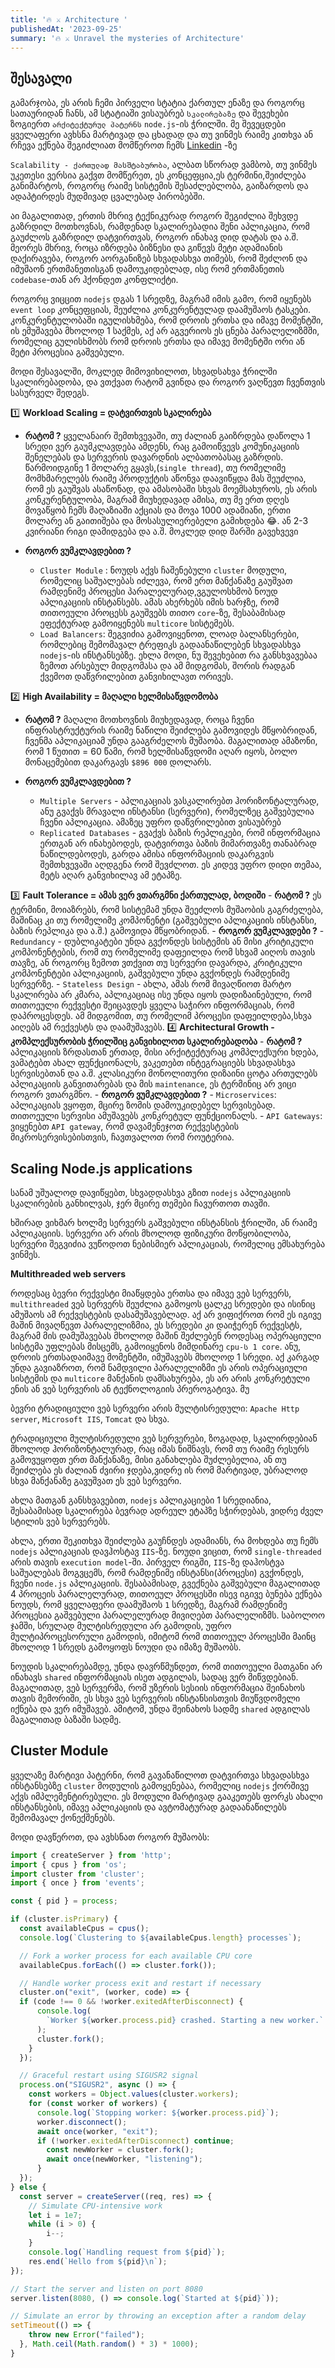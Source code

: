 ```yaml
---
title: '🔥 ⚔️ Architecture '
publishedAt: '2023-09-25'
summary: '🔥 ⚔️ Unravel the mysteries of Architecture'
---
```


## შესავალი
გამარჯობა, ეს არის ჩემი პირველი სტატია ქართულ ენაზე და როგორც სათაურიდან ჩანს, ამ სტატიაში
ვისაუბრებ `სკალირებაზე` და შევეხები ზოგიერთ `არქიტექტურულ პატერნს` `node.js`-ის ჭრილში. მე შევეცდები ყველაფერი ავხსნა მარტივად და ცხადად და თუ ვინმეს რაიმე კითხვა ან რჩევა ექნება
შეგიძლიათ მომწეროთ ჩემს [Linkedin]() -ზე

`Scalability - ქართულად მასშტაბურობა`, ალბათ სწორად ვამბობ, თუ ვინმეს უკეთესი ვერსია გაქვთ მომწერეთ, ეს კონცეფცია,ეს ტერმინი,შეიძლება
განიმარტოს, როგორც რაიმე სისტემის შესაძლებლობა, გაიზარდოს და ადაპტირდეს მუდმივად ცვალებად პირობებში. 

აი მაგალითად, ერთის მხრივ ტექნიკურად როგორ შეგიძლია შეხვდე გაზრდილ მოთხოვნას, რამდენად სკალირებადია შენი აპლიკაცია, რომ გაუძლოს გაზრდილ დატვირთვას, როგორ ინახავ დიდ დატას და ა.შ.
მეორეს მხრივ, როცა იზრდება ბიზნესი და გიწევს მეტი ადამიანის დაქირავება, როგორ აორგანიზებ სხვადასხვა თიმებს, რომ შეძლონ და იმუშაონ ერთმანეთისგან დამოუკიდებლად, ისე რომ ერთმანეთის `codebase`-თან
არ ჰქონდეთ კონფლიქტი.


როგორც ვიცცით `nodejs` დგას 1 სრედზე, მაგრამ იმის გამო, რომ იყენებს `event loop` კონცეფციას, შეუძლია კონკურენტულად დაამუშაოს ტასკები. კონკურენტულობაში იგულისხმება, რომ დროის ერთსა და იმავე მომენტში,
ის ემუშავება მხოლოდ 1 საქმეს, აქ არ აგვერიოს ეს ცნება პარალელიზმში, რომელიც გულისხმობს რომ დროის ერთსა და იმავე მომენტში ორი ან მეტი პროცესია გაშვებული.

მოდი შესავალში, მოკლედ მიმოვიხილოთ, სხვადსახვა ჭრილში სკალირებადობა, და ვთქვათ რატომ გვინდა და როგორ ვაღწევთ ჩვენთვის სასურველ შედეგს.

 1️⃣ __Workload Scaling = დატვირთვის სკალირება__

  - __რატომ ?__
  ყველანაირ შემთხვევაში, თუ ძალიან გაიზრდება დაწოლა 1 სრედი ვერ გაუმკლავდება ამდენს, რაც გამოიწვევს კომუნიკაციის შენელებას და სერვერის დავარდნის ალბათობასაც გაზრდის.
  წარმოიდგინე 1 მოლარე გყავს,(`single thread`), თუ რომელიმე მომხმარელებს რაიმე პროდუქტის აწონვა დაავიწყდა მას შეუძლია, რომ ეს გაუშვას ასაწონად, და ამასობაში სხვას მოემსახუროს, ეს არის კონკურენტულობა, მაგრამ
  მიუხედავად ამისა, თუ მე ერთ დღეს მოვაწყობ ჩემს მაღაზიაში აქციას და მოვა 1000 ადამიანი, ერთი მოლარე ან გაითიშება და მოსასულიერებელი გამიხდება 😂. ან 2-3 კვირიანი რიგი დამიდგება და ა.შ. მოკლედ დიდ შარში გავეხვევი
 
  - __როგორ ვუმკლავდებით ?__
     - `Cluster Module` : ნოუდს აქვს ჩაშენებული `cluster` მოდული, რომელიც საშუალებას იძლევა, რომ ერთ მანქანაზე გაუშვათ რამდენიმე პროცესი პარალელურად,ვგულოსხმობ ნოუდ აპლიკაციის ინსტანსებს. ამას ახერხებს იმის ხარჯზე, რომ თითოეული პროცესს გაუშვებს თითო `core`-ზე, შესაბამისად ეფექტურად გამოიყენებს `multicore` სისტემებს.
     - `Load Balancers`: შეგვიძია გამოვიყენოთ, ლოად ბალანსერები, რომლებიც შემომავალ ტრეფიკს გადაანაწილებენ სხვადასხვა `nodejs`-ის ინსტანსებზე. ეხლა მოდი, ნუ შევეხებით რა განსხვავებაა ზემოთ არსებულ მიდგომასა და ამ მიდგომას, შორის რადგან ქვემოთ დაწვრილებით განვიხილავთ ორივეს.

 2️⃣ __High Availability = მაღალი ხელმისაწვდომობა__ 

  - **რატომ ?**
  მაღალი მოთხოვნის მიუხედავად, როცა ჩვენი ინფრასტრუქტურის რაიმე ნაწილი შეიძლება გამოვიდეს მწყობრიდან, ჩვენმა აპლიკაციამ უნდა გააგრძელოს მუშაობა. მაგალითად ამაზონი, რომ 1 წუთით = 60 წამი, რომ ხელმისაწვდომი აღარ იყოს, ბოლო მონაცემებით დაკარგავს `$896 000` დოლარს.

  - **როგორ ვუმკლავდებით ?**
    - `Multiple Servers` - აპლიკაციას ვასკალირებთ ჰორიზონტალურად, ანუ გვაქვს მრავალი ინსტანსი (სერვერი), რომელზეც გაშვებულია ჩვენი აპლიკაცია. ამაზეც უფრო დაწვრილებით ვისაუბრებ
    - `Replicated Databases` - გვაქვს ბაზის რეპლიკები, რომ ინფორმაცია ერთგან არ ინახებოდეს, დატვირთვა ბაზის მიმართვაზე თანაბრად ნაწილდებოდეს, გარდა ამისა ინფორმაციის დაკარგვის შემთხვევაში აღდგენა რომ შევძლოთ. ეს კიდევ უფრო დიდი თემაა, მეტს აღარ განვიხილავ ამ ეტაპზე.

  3️⃣ **Fault Tolerance = ამას ვერ ვთარგმნი ქართულად, ბოდიში**
    - **რატომ ?**
    ეს ტერმინი, მოიაზრებს, რომ სისტემამ უნდა შეეძლოს მუშაობის გაგრძელება, მაშინაც კი თუ რომელიმე კომპონენტი (გაშვებული აპლიკაციის ინსტანსი, ბაზის რეპლიკა და ა.შ.) გამოვიდა მწყობრიდან. 
    - **როგორ ვუმკლავდები ?**
     - `Redundancy` - დუბლიკატები უნდა გვქონდეს სისტემის ან მისი კრიტიკული კომპონენტების, რომ თუ რომელიმე დაფეილდა რომ სხვამ აიღოს თავის თავზე, ან როგორც ზემოთ ვთქვით თუ სერვერი დავარდა, კრიტიკული კომპონენტები აპლიკაციის, გაშვებული უნდა გვქონდეს რამდენიმე სერვერზე.
     - `Stateless Design` - ახლა, ამას რომ მივაღწიოთ მარტო სკალირება არ კმარა, აპლიკაციაც ისე უნდა იყოს დადიზაინებული, რომ თითოეული რექვესტი შეიცავდეს ყველა საჭირო ინფორმაციას, რომ დაპროცესდეს. ამ მიდგომით, თუ რომელიმ პროცესი დაფეილდება,სხვა აიღებს
     ამ რექვესტს და დაამუშავებს.
  4️⃣ __Architectural Growth - კომპლექსურობის ჭრილშიც განვიხილოთ სკალირებადობა__
    - **რატომ ?**
    აპლიკაციის ზრდასთან ერთად, მისი არქიტექტურაც კომპლექსური ხდება, ვამატებთ ახალ ფუნქციონალს, ვაკეთებთ ინტეგრაციებს სხვადასხვა სერვისებთან და ა.შ. კლასიკური მონოლითური დიზაინი ცოტა ართულებს აპლიკაციის განვითარებას და მის `maintenance`, ეს ტერმინიც არ ვიცი როგორ ვთარგმნო.
    - **როგორ ვუმკლავდებით ?**
     - `Microservices`: აპლიკაციას ვყოფთ, მცირე ზომის დამოუკიდებელ სერვისებად. თითოეული სერვისი ამუშავებს კონკრეტულ ფუნქციონალს.
     - `API Gateways`: ვიყენებთ `API gateway`, რომ დავამენეჯოთ რექვესტების მიკროსერვისებისთვის, ჩავთვალოთ რომ როუტერია.


## Scaling Node.js applications

სანამ უშუალოდ დავიწყებთ, სხვადდასხვა გზით `nodejs` აპლიკაციის სკალირების განხილვას, ჯერ მცირე თემები ჩავურთოთ თავში.

ხშირად ვიხმარ ხოლმე სერვერს გაშვებული ინსტანსის ჭრილში, ან რაიმე აპლიკაციის. სერვერი არ არის მხოლოდ ფიზიკური მოწყობილობა, სერვერი შეგვიძია ვუწოდოთ ნებისმიერ აპლიკაციას, რომელიც ემსახურება ვინმეს.

  **Multithreaded web servers**

როდესაც ბევრი რექვესტი მიაწყდება ერთსა და იმავე ვებ სერვერს, `multithreaded` ვებ სერვერს შეუძლია გამოყოს ცალკე სრედები და ისინიც ამუშაოს ამ რექვესტების დასამუშავებლად. აქ არ ვიფიქროთ რომ ეს იგივე 
მაშინ მივაღწევთ პარალელიზმია, ეს სრედები კი დაიჭერენ რექვესტს, მაგრამ მის დამუშავებას მხოლოდ მაშინ შეძლებენ როდესაც ოპერაციული სისტემა უფლებას მისცემს, გამოიყენოს მიმდინარე `cpu-ს 1 core`. ანუ, დროის ერთსადაიმავე მომენტში, იმუშავებს მხოლოდ 1 სრედი.
აქ კარგად უნდა გავიაზროთ, რომ ნამდვილი პარალელიზმი ეს არის ოპერაციული სისტემის და `multicore` მანქანის დამსახურება, ეს არ არის კონკრეტული ენის ან ვებ სერვერის ან ტექნოლოგიის პრეროგატივა. მუ

ბევრი ტრადიციული ვებ სერვერი არის მულტისრედული:
`Apache Http server`, `Microsoft IIS`, `Tomcat` და სხვა.

ტრადიციული მულტისრედული ვებ სერვერები, ზოგადად, სკალირდებიან მხოლოდ ჰორიზონტალურად, რაც იმას ნიშნავს, რომ თუ რაიმე რესურს გამოვუყოფთ ერთ მანქანაზე, მისი განახლება შუძლებელია, ან თუ შეიძლება ეს ძალიან ძვირი ჯდება,ვიდრე ის რომ მარტივად, უბრალოდ
სხვა მანქანაზე გავუშვათ ეს ვებ სერვერი.

ახლა მათგან განსხვავებით, `nodejs` აპლიკაციები 1 სრედიანია, შესაბამისად სკალირება ბევრად ადრეულ ეტაპზე სჭირდებას, ვიდრე ძველ სტილის ვებ სერვერებს.

ახლა, ერთი შეკითხვა შეიძლება გაუჩნდეს ადამიანს, რა მოხდება თუ ჩემს `nodejs` აპლიკაციას დავჰოსტავ `IIS`-ზე. ნოუდი ვიცით, რომ `single-threaded` არის თავის `execution model`-ში. პირველ რიგში, `IIS`-ზე დაჰოსტვა საშუალებას მოგვცემს, 
რომ რამდენიმე ინსტანსი(პროცესი) გვქონდეს, ჩვენი `node.js` აპლიკაციის. შესაბამისად, გვექნება გაშვებული მაგალითად 4 პროცეის პარალელურად, თითოეულ პროცესში ისევ იგივე ბუნება ექნება ნოუდს, რომ ყველაფერი დაამუშაოს `1` სრედზე, მაგრამ რამდენიმე პროცესია გაშვებული პარალელურად მივიღებთ პარალელიზმს.
საბოლოო ჯამში, სრულად მულტისრედული არ გამოდის, უფრო მულტიპროცესორული გამოდის, იმიტომ რომ თითოეულ პროცესში მაინც მხოლოდ 1 სრედს გამოყოფს ნოუდი და იმაზე მუშაობს.

ნოუდის სკალირებამდე, უნდა დავრწმუნდეთ, რომ თითოეული მათგანი არ ინახავს `shared` ინფორმაციას ისეთ ადგილას, სადაც ვერ მიწვდებიან. მაგალითად, ვებ სერვერმა, რომ უზერის სესიის ინფორმაცია შეინახოს თავის მემორიში, 
ეს სხვა ვებ სერვერის ინსტანსისთვის მიუწვდომელი იქნება და ვერ იმუშავებ. ამიტომ, უნდა შეინახოს სადმე `shared` ადგილას მაგალითად ბაზაში სადმე.


## Cluster Module

ყველაზე მარტივი პატერნი, რომ გავანაწილოთ დატვირთვა სხვადასხვა ინსტანსებზე `cluster` მოდულის გამოყენებაა, რომელიც `nodejs` ქორშივე აქვს იმპლემენტირებული. ეს მოდული მარტივად გააკეთებს ფორკს ახალი ინსტანსების, იმავე აპლიკაციის და ავტომატურად 
გადაანაწილებს შემომავალ ქონექშენებს.


მოდი დავწეროთ, და ავხსნათ როგორ მუშაობს:

```js title="index.js"
import { createServer } from 'http';
import { cpus } from 'os';
import cluster from 'cluster';
import { once } from 'events';

const { pid } = process;

if (cluster.isPrimary) {
  const availableCpus = cpus();
  console.log(`Clustering to ${availableCpus.length} processes`);

  // Fork a worker process for each available CPU core
  availableCpus.forEach(() => cluster.fork());

  // Handle worker process exit and restart if necessary
  cluster.on("exit", (worker, code) => {
  if (code !== 0 && !worker.exitedAfterDisconnect) {
      console.log(
        `Worker ${worker.process.pid} crashed. Starting a new worker.`
      );
      cluster.fork();
    }
  });

  // Graceful restart using SIGUSR2 signal
  process.on("SIGUSR2", async () => {
    const workers = Object.values(cluster.workers);
    for (const worker of workers) {
      console.log(`Stopping worker: ${worker.process.pid}`);
      worker.disconnect();
      await once(worker, "exit");
      if (!worker.exitedAfterDisconnect) continue;
        const newWorker = cluster.fork();
        await once(newWorker, "listening");
      }
  });
} else {
  const server = createServer((req, res) => {
    // Simulate CPU-intensive work
    let i = 1e7;
    while (i > 0) {
        i--;
    }
    console.log(`Handling request from ${pid}`);
    res.end(`Hello from ${pid}\n`);
});

// Start the server and listen on port 8080
server.listen(8080, () => console.log(`Started at ${pid}`));

// Simulate an error by throwing an exception after a random delay
setTimeout(() => {
    throw new Error("failed");
  }, Math.ceil(Math.random() * 3) * 1000);
}
```
